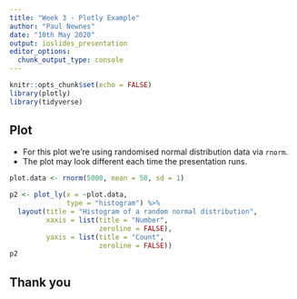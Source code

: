 ```yaml
---
title: "Week 3 - Plotly Example"
author: "Paul Newnes"
date: "10th May 2020"
output: ioslides_presentation
editor_options: 
  chunk_output_type: console
---
```


```r
knitr::opts_chunk$set(echo = FALSE)
library(plotly)
library(tidyverse)
```

## Plot

- For this plot we're using randomised normal distribution data via `rnorm`.
- The plot may look different each time the presentation runs.

```r
plot.data <- rnorm(5000, mean = 50, sd = 1)
```

```r
p2 <- plot_ly(x = ~plot.data,
              type = "histogram") %>% 
  layout(title = "Histogram of a random normal distribution",
         xaxis = list(title = "Number",
                      zeroline = FALSE),
         yaxis = list(title = "Count",
                      zeroline = FALSE))
p2
```

## Thank you